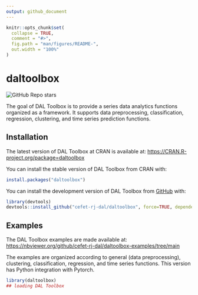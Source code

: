 ```yaml
---
output: github_document
---
```


<!-- README.md is generated from README.Rmd. Please edit that file -->

```r
knitr::opts_chunk$set(
  collapse = TRUE,
  comment = "#>",
  fig.path = "man/figures/README-",
  out.width = "100%"
)
```

# daltoolbox

<!-- badges: start -->
![GitHub Repo stars](https://img.shields.io/github/stars/cefet-rj-dal/daltoolbox?logo=Github)
<!-- badges: end -->

The goal of DAL Toolbox is to provide a series data analytics functions organized as a framework. 
It supports data preprocessing, classification, regression, clustering, and time series prediction functions. 

## Installation

The latest version of DAL Toolbox at CRAN is available at:
<https://CRAN.R-project.org/package=daltoolbox>

You can install the stable version of DAL Toolbox from CRAN with:

``` r
install.packages("daltoolbox")
```

You can install the development version of DAL Toolbox from [GitHub](https://github.com/) with:

``` r
library(devtools)
devtools::install_github("cefet-rj-dal/daltoolbox", force=TRUE, dependencies=FALSE, upgrade="never")
```

## Examples

The DAL Toolbox examples are made available at:
<https://nbviewer.org/github/cefet-rj-dal/daltoolbox-examples/tree/main>


The examples are organized according to general (data preprocessing),
clustering, classification, regression, and time series functions.
This version has Python integration with Pytorch. 


```r
library(daltoolbox)
## loading DAL Toolbox
```

